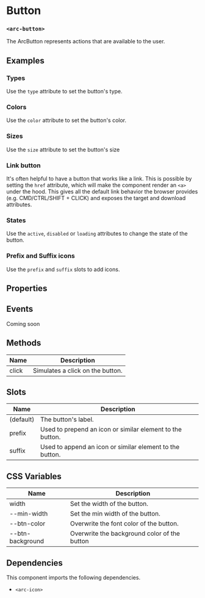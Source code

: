 
<Meta title="ArcButton" component='arc-button' />

# Button
### `<arc-button>`

The ArcButton represents actions that are available to the user.

## Examples
### Types
Use the `type` attribute to set the button's type.
<Canvas>
  <Story name="Contained" story={stories.Contained} />
  <Story name="Tile" story={stories.Tile} />
  <Story name="Outlined" story={stories.Outlined} />
  <Story name="Pill" story={stories.Pill} />
  <Story name="Tab" story={stories.Tab} />
</Canvas>

### Colors
Use the `color` attribute to set the button's color.
<Canvas>
  <Story name="Default" story={stories.Default} />
  <Story name="Primary" story={stories.Primary} />
  <Story name="Secondary" story={stories.Secondary} />
  <Story name="Error" story={stories.Error} />
  <Story name="Warning" story={stories.Warning} />
  <Story name="Info" story={stories.Info} />
  <Story name="Success" story={stories.Success} />
</Canvas>

### Sizes
Use the `size` attribute to set the button's size
<Canvas>
  <Story name="Small" story={stories.Small} />
  <Story name="Medium" story={stories.Medium} />
  <Story name="Large" story={stories.Large} />
</Canvas>

### Link button
It's often helpful to have a button that works like a link.
This is possible by setting the `href` attribute, which will make the component render an `<a>` under the hood.
This gives all the default link behavior the browser provides (e.g. CMD/CTRL/SHIFT + CLICK) and exposes the target and download attributes.

<Canvas>
  <Story name="Link" story={stories.Link} />
  <Story name="LinkNewWindow" story={stories.LinkNewWindow} />
  <Story name="LinkDownload" story={stories.LinkDownload} />
  <Story name="LinkDisabled" story={stories.LinkDisabled} />
</Canvas>

### States
Use the `active`, `disabled` or `loading` attributes to change the state of the button.

<Canvas>
  <Story name="Active" story={stories.Active} />
  <Story name="Disabled" story={stories.Disabled} />
  <Story name="Loading" story={stories.Loading} />
</Canvas>

### Prefix and Suffix icons
Use the `prefix` and `suffix` slots to add icons.

<Canvas>
  <Story name="Prefix" story={stories.Prefix} />
  <Story name="Suffix" story={stories.Suffix} />
</Canvas>

## Properties
<ArgsTable story="Contained" />

## Events
Coming soon

## Methods

| Name         | Description                                               |
|--------------|-----------------------------------------------------------|
| click        | 	Simulates a click on the button.                         |

## Slots

| Name         | Description                                               |
|--------------|-----------------------------------------------------------|
| (default)    | The button's label.                                       |
| prefix       | Used to prepend an icon or similar element to the button. |
| suffix       | Used to append an icon or similar element to the button.  |

## CSS Variables

| Name             | Description                                           |
|------------------|-------------------------------------------------------|
| width            | Set the width of the button.                          |
| --min-width      | Set the min width of the button.                      |
| --btn-color      | Overwrite the font color of the button.               |
| --btn-background | Overwrite the background color of the button          |

## Dependencies

This component imports the following dependencies.
* `<arc-icon>`
